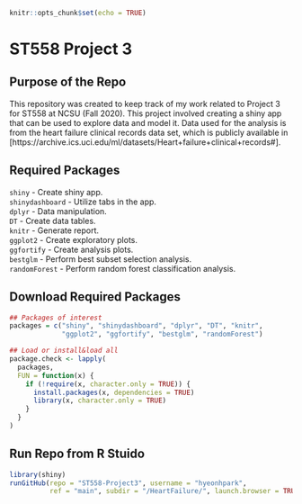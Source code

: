 
```r
knitr::opts_chunk$set(echo = TRUE)
```

# ST558 Project 3  

## Purpose of the Repo  
This repository was created to keep track of my work related to Project 3 for ST558 at NCSU (Fall 2020). This project involved creating a shiny app that can be used to explore data and model it. Data used for the analysis is from the heart failure clinical records data set, which is publicly available in [https://archive.ics.uci.edu/ml/datasets/Heart+failure+clinical+records#].  

## Required Packages   

`shiny` - Create shiny app.  
`shinydashboard` - Utilize tabs in the app.  
`dplyr` - Data manipulation.  
`DT` - Create data tables.  
`knitr` - Generate report.  
`ggplot2` - Create exploratory plots.  
`ggfortify` - Create analysis plots.  
`bestglm` - Perform best subset selection analysis.  
`randomForest` - Perform random forest classification analysis.  

## Download Required Packages  
```r
## Packages of interest
packages = c("shiny", "shinydashboard", "dplyr", "DT", "knitr", 
             "ggplot2", "ggfortify", "bestglm", "randomForest")

## Load or install&load all
package.check <- lapply(
  packages,
  FUN = function(x) {
    if (!require(x, character.only = TRUE)) {
      install.packages(x, dependencies = TRUE)
      library(x, character.only = TRUE)
    }
  }
)
```


## Run Repo from R Stuido  
```r
library(shiny)
runGitHub(repo = "ST558-Project3", username = "hyeonhpark", 
          ref = "main", subdir = "/HeartFailure/", launch.browser = TRUE)
```

